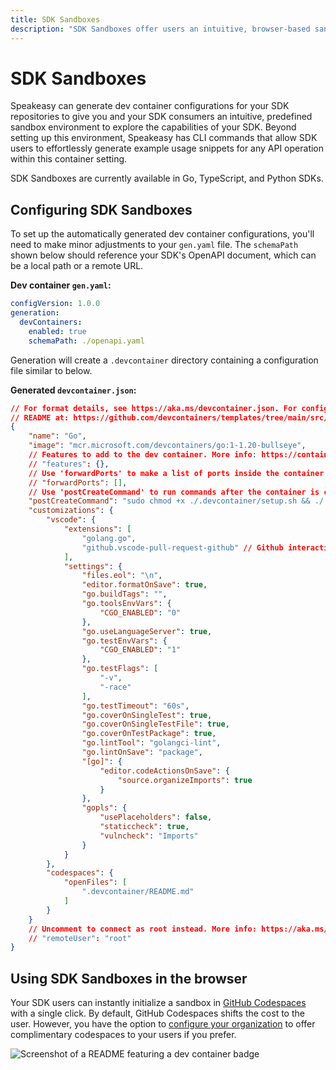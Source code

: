 ```yaml
---
title: SDK Sandboxes
description: "SDK Sandboxes offer users an intuitive, browser-based sandbox environment to explore the capabilities of your SDK."
---
```



# SDK Sandboxes

Speakeasy can generate dev container configurations for your SDK repositories to give you and your SDK consumers an intuitive, predefined sandbox environment to explore the capabilities of your SDK. Beyond setting up this environment, Speakeasy has CLI commands that allow SDK users to effortlessly generate example usage snippets for any API operation within this container setting.

<Callout title="TIP" variant="success">SDK Sandboxes are currently available in Go, TypeScript, and Python SDKs.</Callout>

## Configuring SDK Sandboxes

To set up the automatically generated dev container configurations, you'll need to make minor adjustments to your `gen.yaml` file. The `schemaPath` shown below should reference your SDK's OpenAPI document, which can be a local path or a remote URL.

**Dev container `gen.yaml`:**

```yaml
configVersion: 1.0.0
generation:
  devContainers:
    enabled: true
    schemaPath: ./openapi.yaml
```

Generation will create a `.devcontainer` directory containing a configuration file similar to below.

**Generated `devcontainer.json`:**

```json
// For format details, see https://aka.ms/devcontainer.json. For config options, see the
// README at: https://github.com/devcontainers/templates/tree/main/src/go
{
    "name": "Go",
    "image": "mcr.microsoft.com/devcontainers/go:1-1.20-bullseye",
    // Features to add to the dev container. More info: https://containers.dev/features.
    // "features": {},
    // Use 'forwardPorts' to make a list of ports inside the container available locally.
    // "forwardPorts": [],
    // Use 'postCreateCommand' to run commands after the container is created.
    "postCreateCommand": "sudo chmod +x ./.devcontainer/setup.sh && ./.devcontainer/setup.sh",
    "customizations": {
        "vscode": {
            "extensions": [
                "golang.go",
                "github.vscode-pull-request-github" // Github interaction
            ],
            "settings": {
                "files.eol": "\n",
                "editor.formatOnSave": true,
                "go.buildTags": "",
                "go.toolsEnvVars": {
                    "CGO_ENABLED": "0"
                },
                "go.useLanguageServer": true,
                "go.testEnvVars": {
                    "CGO_ENABLED": "1"
                },
                "go.testFlags": [
                    "-v",
                    "-race"
                ],
                "go.testTimeout": "60s",
                "go.coverOnSingleTest": true,
                "go.coverOnSingleTestFile": true,
                "go.coverOnTestPackage": true,
                "go.lintTool": "golangci-lint",
                "go.lintOnSave": "package",
                "[go]": {
                    "editor.codeActionsOnSave": {
                        "source.organizeImports": true
                    }
                },
                "gopls": {
                    "usePlaceholders": false,
                    "staticcheck": true,
                    "vulncheck": "Imports"
                }
            }
        },
        "codespaces": {
            "openFiles": [
                ".devcontainer/README.md"
            ]
        }
    }
    // Uncomment to connect as root instead. More info: https://aka.ms/dev-containers-non-root.
    // "remoteUser": "root"
}
```

## Using SDK Sandboxes in the browser

Your SDK users can instantly initialize a sandbox in [GitHub Codespaces](https://docs.github.com/en/codespaces/overview) with a single click. By default, GitHub Codespaces shifts the cost to the user. However, you have the option to [configure your organization](https://docs.github.com/en/codespaces/managing-codespaces-for-your-organization/enabling-or-disabling-github-codespaces-for-your-organization) to offer complimentary codespaces to your users if you prefer.

![Screenshot of a README featuring a dev container badge](../assets/dev-container.png)
